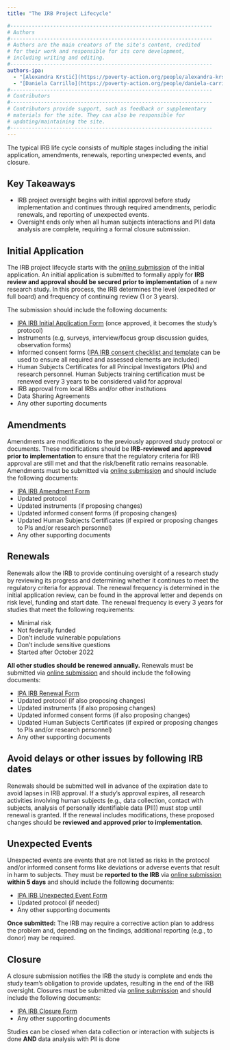 ```yaml
---
title: "The IRB Project Lifecycle"

#------------------------------------------------------------------
# Authors
#------------------------------------------------------------------
# Authors are the main creators of the site's content, credited
# for their work and responsible for its core development, 
# including writing and editing.
#------------------------------------------------------------------
authors-ipa:
  - "[Alexandra Krstić](https://poverty-action.org/people/alexandra-krstic)"
  - "[Daniela Carrillo](https://poverty-action.org/people/daniela-carrillo)"
#------------------------------------------------------------------
# Contributors
#------------------------------------------------------------------
# Contributors provide support, such as feedback or supplementary
# materials for the site. They can also be responsible for
# updating/maintaining the site.
#------------------------------------------------------------------
---
```


:::{.custom-summary-block}
The typical IRB life cycle consists of multiple stages including the initial application, amendments, renewals, reporting unexpected events, and closure.
:::


:::{.callout-tip appearance="simple"}
## Key Takeaways
* IRB project oversight begins with initial approval before study implementation and continues through required amendments, periodic renewals, and reporting of unexpected events.
* Oversight ends only when all human subjects interactions and PII data analysis are complete, requiring a formal closure submission.
:::

## Initial Application 
The IRB project lifecycle starts with the [online submission](https://innovationsforpovertyaction.formstack.com/forms/irb_original_application_form_updated_2020) of the initial application. An initial application is submitted to formally apply for **IRB review and approval should be secured prior to implementation** of a new research study. In this process, the IRB determines the level (expedited or full board) and frequency of continuing review (1 or 3 years). 

The submission should include the following documents:

- [IPA IRB Initial Application Form](https://poverty-action.org/sites/default/files/IPA-IRB-Original-Application_March-2022-Updated.docx) (once approved, it becomes the study's protocol)
- Instruments (e.g, surveys, interview/focus group discussion guides, observation forms)
- Informed consent forms ([IPA IRB consent checklist and template](https://poverty-action.org/sites/default/files/2023-09/IPA-IRB-Consent-Form-Checklist-and-Template-Formatted.pdf) can be used to ensure all required and assessed elements are included)
- Human Subjects Certificates for all Principal Investigators (PIs) and research personnel. Human Subjects training certification must be renewed every 3 years to be considered valid for approval
- IRB approval from local IRBs and/or other institutions
- Data Sharing Agreements
- Any other suporting documents


## Amendments

Amendments are modifications to the previously approved study protocol or documents. These modifications should be **IRB-reviewed and approved prior to implementation** to ensure that the regulatory criteria for IRB approval are still met and that the risk/benefit ratio remains reasonable. Amendments must be submitted via [online submission](https://innovationsforpovertyaction.formstack.com/forms/irb_amendment_form_updated_2020) and should include the following documents:

- [IPA IRB Amendment Form](https://poverty-action.org/sites/default/files/02-IPA-IRB-Amendment-Form.docx)
- Updated protocol
- Updated instruments (if proposing changes)
- Updated informed consent forms (if proposing changes)
- Updated Human Subjects Certificates (if expired or proposing changes to PIs and/or research personnel)
- Any other supporting documents


## Renewals

Renewals allow the IRB to provide continuing oversight of a research study by reviewing its progress and determining whether it continues to meet the regulatory criteria for approval. The renewal frequency is determined in the initial application review, can be found in the approval letter and depends on risk level, funding and start date. The renewal frequency is every 3 years for studies that meet the following requirements:

- Minimal risk
- Not federally funded
- Don't include vulnerable populations
- Don't include sensitive questions
- Started after October 2022

**All other studies should be renewed annually.** Renewals must be submitted via [online submission](https://innovationsforpovertyaction.formstack.com/forms/irb_renewal_closure_form_updated_2020) and should include the following documents:

- [IPA IRB Renewal Form](https://poverty-action.org/sites/default/files/IPA-IRB-Renewal-Form-Revised-Aug-2022.docx)
- Updated protocol (if also proposing changes)
- Updated instruments (if also proposing changes)
- Updated informed consent forms (if also proposing changes)
- Updated Human Subjects Certificates (if expired or proposing changes to PIs and/or research personnel)
- Any other supporting documents

::: {.callout-warning}
## Avoid delays or other issues by following IRB dates
Renewals should be submitted well in advance of the expiration date to avoid lapses in IRB approval. If a study’s approval expires, all research activities involving human subjects (e.g., data collection, contact with subjects, analysis of personally identifiable data (PII)) must stop until renewal is granted. If the renewal includes modifications, these proposed changes should be **reviewed and approved prior to implementation**.
:::


## Unexpected Events

Unexpected events are events that are not listed as risks in the protocol and/or informed consent forms like deviations or adverse events that result in harm to subjects. They must be **reported to the IRB** via [online submission](https://innovationsforpovertyaction.formstack.com/forms/irb_renewal_closure_form_updated_2020) **within 5 days** and should include the following documents:

- [IPA IRB Unexpected Event Form](https://poverty-action.org/sites/default/files/03-IPA-IRB-Unexpected-Event-Form.docx)
- Updated protocol (if needed)
- Any other supporting documents

::: {.callout-important}
**Once submitted:**
The IRB may require a corrective action plan to address the problem and, depending on the findings, additional reporting (e.g., to donor) may be required.
:::

## Closure

A closure submission notifies the IRB the study is complete and ends the study team's obligation to provide updates, resulting in the end of the IRB oversight. Closures must be submitted via [online submission](https://innovationsforpovertyaction.formstack.com/forms/irb_renewal_closure_form_updated_2020) and should include the following documents:

- [IPA IRB Closure Form](https://poverty-action.org/sites/default/files/IPA-IRB-Closure-Form-Revised-Aug-2022.docx)
- Any other supporting documents

Studies can be closed when data collection or interaction with subjects is done **AND** data analysis with PII is done